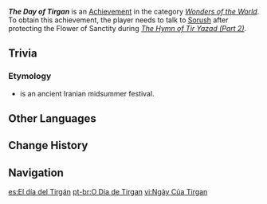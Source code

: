 {{Achievement Infobox
|id           = 81326
|order id     = 1313
|category     = Wonders of the World
|description  = Upon cleansing the abyss of heaven above, the power of Khvarena and Amrita radiates across the land.
|requirements = Earned during [[The Hymn of Tir Yazad (Part 2)]]
|primogems    = 5
|type         = Quest
|quest        = Khvarena of Good and Evil
|hidden       = 1
}}
'''''The Day of Tirgan''''' is an [[Achievement]] in the category ''[[Wonders of the World]]''. To obtain this achievement, the player needs to talk to [[Sorush]] after protecting the Flower of Sanctity during ''[[The Hymn of Tir Yazad (Part 2)]]''.
==Trivia==
===Etymology===
*{{lang|{{w|Tirgan}}|fa=تیرگان|fa_rm=Tirgan}} is an ancient Iranian midsummer festival.
==Other Languages==
{{Other Languages
|en      = The Day of Tirgan
|zhs     = 蒂尔甘之日
|zhs_rm  = Dì'ěrgān zhī Rì
|zht     = 蒂爾甘之日
|zht_rm  = Dì'ěrgān zhī Rì
|zh_tl   = The Day of Tirgan
|ja      = ティールガーンの日
|ja_rm   = Tiirugaan no Hi
|ja_tl   = The Day of Tirgan
|ko      = 티르간<->의 날
|ko_tl   = 
|es      = El día del Tirgán
|es_tl   = The Day of Tirgan
|fr      = Le jour de Tirgan
|fr_tl   = The Day of Tirgan
|ru      = Фестиваль Тирган
|ru_tl   = Tirgan Festival
|th      = วันแห่ง Tirgan
|th_rm   = Wan haeng Tirgan
|th_tl   = 
|vi      = Ngày Của Tirgan
|vi_tl   = 
|de      = Der Tag Tirgans
|de_tl   = The Day of Tirgan
|id      = Hari Tirgan
|id_tl   = The Day of Tirgan
|pt      = O Dia de Tirgan
|pt_tl   = The Day of Tirgan
|tr      = Tirgan Günü
|tr_tl   = Tirgan Day
|it      = Il giorno del Tirgan
|it_tl   = 
}}

==Change History==
{{Change History|3.6}}
<!--
==References==
{{Reflist}}
-->
==Navigation==
{{Achievement Navbox}}

[[es:El día del Tirgán]]
[[pt-br:O Dia de Tirgan]]
[[vi:Ngày Của Tirgan]]